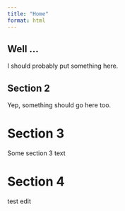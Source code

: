 ```yaml
---
title: "Home"
format: html
---
```


## Well ...

I should probably put something here. 

## Section 2

Yep, something should go here too. 

# Section 3

Some section 3 text

# Section 4

test edit
